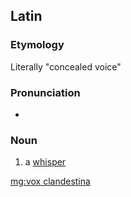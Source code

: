 ==Latin==

===Etymology===
Literally "concealed voice"

===Pronunciation===
* {{la-IPA|vōx clandestīna}}

===Noun===
{{la-noun|[[vōx]] [[clandestinus|clandestīna]]|vōcis clandestīnae|f|third}}

# {{lb|la|idiomatic}} a [[whisper]]

[[mg:vox clandestina]]